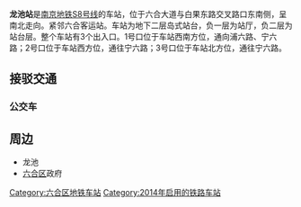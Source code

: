 {{Station Infobox
|Station Name = 龙池
|Engname = Longchi
|Linecolor1 = #ECA153
|Image = Nanjing Metro S8 in Longchi Station.jpg
|Caption = 
|Code = 
|Location = [[江苏省|江苏省]][[南京市|南京市]][[六合区|六合区]]
|Coord = {{coord|32.325218|118.826863|format=dms|type:railwaystation_region:CN}}
|Colour = 
|Type = 地下岛式车站
|connections = [[南京公交|南京公交]]
|Line = {{RailwayLineColor|#ECA153|■}}[[南京地铁S8号线|南京地铁S8号线]]
|Open = 2014年8月1日
|Platform = 1个
|Exit = 3个
|Openhours = 
|Time First = 
|Time Last = 
|Map = 
}}

'''龙池站'''是[[南京地铁S8号线|南京地铁S8号线]]的车站，位于六合大道与白果东路交叉路口东南侧，呈南北走向。紧邻六合客运站。车站为地下二层岛式站台，负一层为站厅，负二层为站台层。整个车站有3个出入口。1号口位于车站西南方位，通向浦六路、宁六路；2号口位于车站西方位，通往宁六路；3号口位于车站北方位，通往宁六路。

==接驳交通==
===公交车===
{{南京公交线路简单列表|station=龙池地铁站（近1、2出口）|D66|D67|Y28|Y32|501|502|503|520|618|619|620|624|628|630|631|632|634|673|675|678}}
{{南京公交线路简单列表|station=冠城大通北（近3出口）|619|675}}

==周边==
* 龙池
* [[六合区|六合区]]政府

{{宁天城际轨道交通车站}}

[[Category:六合区地铁车站|Category:六合区地铁车站]]
[[Category:2014年启用的铁路车站|Category:2014年启用的铁路车站]]
